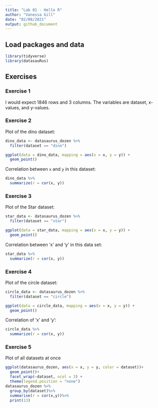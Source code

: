 ```yaml
---
title: "Lab 01 - Hello R"
author: "Vanessa Gill"
date: "02/08/2021"
output: github_document
---
```


## Load packages and data

```r
library(tidyverse) 
library(datasauRus)
```

## Exercises

### Exercise 1

I would expect 1846 rows and 3 columns. The variables are dataset, x-values, and y-values.

### Exercise 2

Plot of the dino dataset:

```r
dino_data <- datasaurus_dozen %>%
  filter(dataset == "dino")

ggplot(data = dino_data, mapping = aes(x = x, y = y)) +
  geom_point()
```

Correlation between `x` and `y` in this dataset:

```r
dino_data %>%
  summarize(r = cor(x, y))
```

### Exercise 3

Plot of the Star dataset:

```r
star_data <- datasaurus_dozen %>%
  filter(dataset == "star")

ggplot(data = star_data, mapping = aes(x = x, y = y)) +
  geom_point()
```

Correlation between 'x' and 'y' in this data set:

```r
star_data %>%
  summarize(r = cor(x, y))
```

### Exercise 4

Plot of the circle dataset:

```r
circle_data <- datasaurus_dozen %>%
  filter(dataset == "circle")

ggplot(data = circle_data, mapping = aes(x = x, y = y)) +
  geom_point()
```

Correlation of 'x' and 'y':

```r
circle_data %>%
  summarize(r = cor(x, y))

```

### Exercise 5

Plot of all datasets at once

```r
ggplot(datasaurus_dozen, aes(x = x, y = y, color = dataset))+
  geom_point()+
  facet_wrap(~dataset, ncol = 3) +
  theme(legend.position = "none")
datasaurus_dozen %>%
  group_by(dataset)%>%
  summarise(r = cor(x,y))%>%
  print(13)
```
